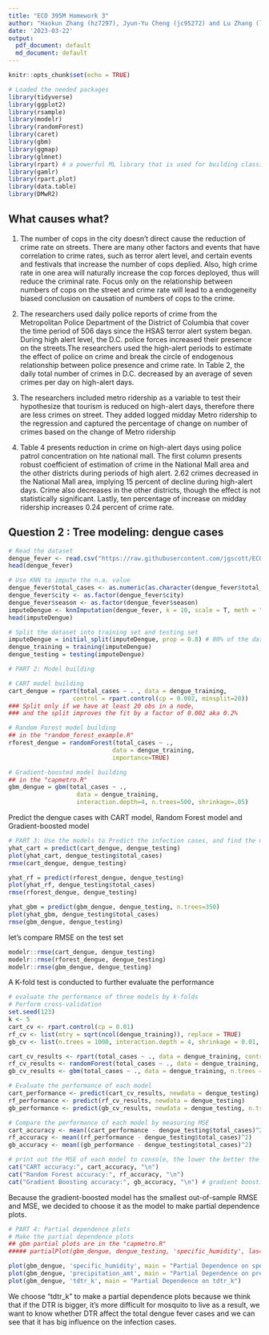 ```yaml
---
title: "ECO 395M Homework 3"
author: "Haokun Zhang (hz7297), Jyun-Yu Cheng (jc95272) and Lu Zhang (lz7445) "
date: '2023-03-22'
output: 
  pdf_document: default
  md_document: default
---
```


```r
knitr::opts_chunk$set(echo = TRUE)
```

```r
# Loaded the needed packages
library(tidyverse)
library(ggplot2)
library(rsample)
library(modelr)
library(randomForest)
library(caret)
library(gbm)
library(ggmap)
library(glmnet)
library(rpart) # a powerful ML library that is used for building classification and regression trees
library(gamlr)
library(rpart.plot)
library(data.table)
library(DMwR2)
```

## What causes what?

1. The number of cops in the city doesn't direct cause the reduction of crime rate on streets. There are many other factors and events that have correlation to crime rates, such as terror alert level, and certain events and festivals that increase the number of cops deplied. Also, high crime rate in one area will naturally increase the cop forces deployed, thus will reduce the criminal rate. Focus only on the relationship between numbers of cops on the street and crime rate will lead to a endogeneity biased conclusion on causation of numbers of cops to the crime.

2. The researchers used daily police reports of crime from the Metropolitan Police Department of the District of Columbia that cover the time period of 506 days since the HSAS terror alert system began. During high alert level, the D.C. police forces increased their presence on the streets.The researchers used the high-alert periods to estimate the effect of police on crime and break the circle of endogenous relationship between police presence and crime rate. In Table 2, the daily total number of crimes in D.C. decreased by an average of seven crimes per day on high-alert days. 

3. The researchers included metro ridership as a variable to test their hypothesize that tourism is reduced on high-alert days, therefore there are less crimes on street. They added logged midday Metro ridership to the regression and captured the percentage of change on number of crimes based on the change of Metro ridership

4. Table 4 presents reduction in crime on high-alert days using police patrol concentration on hte national mall. The first column presents robust coefficient of estimation of crime in the National Mall area and the other districts during periods of high alert. 2.62 crimes decreased in the National Mall area, implying 15 percent of decline during high-alert days. Crime also decreases in the other districts, though the effect is not statistically significant. Lastly, ten percentage of increase on midday ridership increases 0.24 percent of crime rate.

## Question 2 : Tree modeling: dengue cases

```r
# Read the dataset
dengue_fever <- read.csv("https://raw.githubusercontent.com/jgscott/ECO395M/master/data/dengue.csv")
head(dengue_fever)

# Use KNN to impute the n.a. value
dengue_fever$total_cases <- as.numeric(as.character(dengue_fever$total_cases))
dengue_fever$city <- as.factor(dengue_fever$city)
dengue_fever$season <- as.factor(dengue_fever$season)
imputeDengue <- knnImputation(dengue_fever, k = 10, scale = T, meth = "median", distData = NULL)
head(imputeDengue)

# Split the dataset into training set and testing set
imputeDengue = initial_split(imputeDengue, prop = 0.8) # 80% of the data as training data
dengue_training = training(imputeDengue)
dengue_testing = testing(imputeDengue)
```

```r
# PART 2: Model building 

# CART model building
cart_dengue = rpart(total_cases ~ . , data = dengue_training, 
                  control = rpart.control(cp = 0.002, minsplit=20))
### Split only if we have at least 20 obs in a node,
### and the split improves the fit by a factor of 0.002 aka 0.2%

# Random Forest model building
## in the "random_forest_example.R"
rforest_dengue = randomForest(total_cases ~ .,
                             data = dengue_training, 
                             importance=TRUE)

# Gradient-boosted model building
## in the "capmetro.R"
gbm_dengue = gbm(total_cases ~ .,
                   data = dengue_training, 
                   interaction.depth=4, n.trees=500, shrinkage=.05)
```

Predict the dengue cases with CART model, Random Forest model and Gradient-boosted model
```r
# PART 3: Use the models to Predict the infection cases, and find the model has the best performance
yhat_cart = predict(cart_dengue, dengue_testing)
plot(yhat_cart, dengue_testing$total_cases)
rmse(cart_dengue, dengue_testing)

yhat_rf = predict(rforest_dengue, dengue_testing)
plot(yhat_rf, dengue_testing$total_cases)
rmse(rforest_dengue, dengue_testing)

yhat_gbm = predict(gbm_dengue, dengue_testing, n.trees=350)
plot(yhat_gbm, dengue_testing$total_cases)
rmse(gbm_dengue, dengue_testing)
```


let's compare RMSE on the test set
```r
modelr::rmse(cart_dengue, dengue_testing)
modelr::rmse(rforest_dengue, dengue_testing) 
modelr::rmse(gbm_dengue, dengue_testing) 
```

A K-fold test is conducted to further evaluate the performance
```r
# evaluate the performance of three models by k-folds
# Perform cross-validation
set.seed(123)
k <- 5
cart_cv <- rpart.control(cp = 0.01)
rf_cv <- list(mtry = sqrt(ncol(dengue_training)), replace = TRUE)
gb_cv <- list(n.trees = 1000, interaction.depth = 4, shrinkage = 0.01, cv.folds = k)

cart_cv_results <- rpart(total_cases ~ ., data = dengue_training, control = cart_cv)
rf_cv_results <- randomForest(total_cases ~ ., data = dengue_training, mtry = rf_cv$mtry, replace = rf_cv$replace)
gb_cv_results <- gbm(total_cases ~ ., data = dengue_training, n.trees = gb_cv$n.trees, interaction.depth = gb_cv$interaction.depth, shrinkage = gb_cv$shrinkage, cv.folds = gb_cv$cv.folds, verbose = FALSE)

# Evaluate the performance of each model
cart_performance <- predict(cart_cv_results, newdata = dengue_testing)
rf_performance <- predict(rf_cv_results, newdata = dengue_testing)
gb_performance <- predict(gb_cv_results, newdata = dengue_testing, n.trees = gb_cv$n.trees)

# Compare the performance of each model by measuring MSE
cart_accuracy <- mean((cart_performance - dengue_testing$total_cases)^2)
rf_accuracy <- mean((rf_performance - dengue_testing$total_cases)^2)
gb_accuracy <- mean((gb_performance - dengue_testing$total_cases)^2)

# print out the MSE of each model to console, the lower the better the model is 
cat("CART accuracy:", cart_accuracy, "\n")
cat("Random Forest accuracy:", rf_accuracy, "\n")
cat("Gradient Boosting accuracy:", gb_accuracy, "\n") # gradient boosting has the lowest MSE
```

Because the gradient-boosted model has the smallest out-of-sample RMSE and MSE, we decided to choose it as the model to make partial dependence plots.

```r
# PART 4: Partial dependence plots
# Make the partial dependence plots
## gbm partial plots are in the "capmetro.R"
##### partialPlot(gbm_dengue, dengue_testing, 'specific_humidity', las=1)

plot(gbm_dengue, 'specific_humidity', main = "Partial Dependence on specific humidity")
plot(gbm_dengue, 'precipitation_amt', main = "Partial Dependence on precipitation_amt")
plot(gbm_dengue, 'tdtr_k', main = "Partial Dependence on tdtr_k")
```

We choose "tdtr_k" to make a partial dependence plots because we think that if the DTR is bigger, it's more difficult for mosquito to live as a result, we want to know whether DTR affect the total dengue fever cases and we can see that it has big influence on the infection cases.
